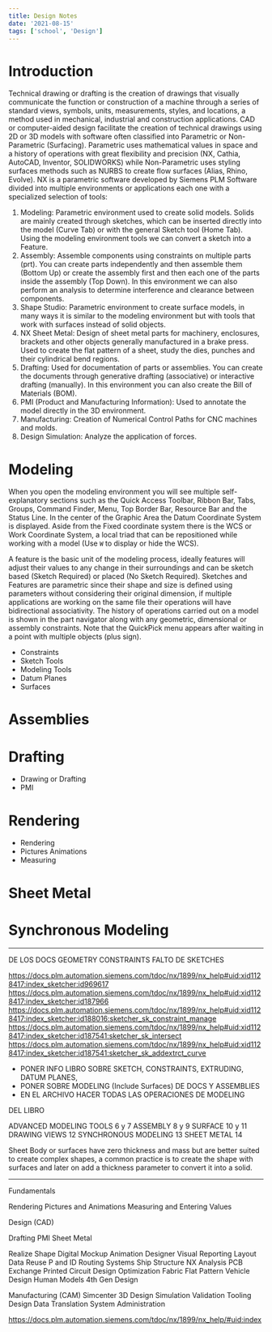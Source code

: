 ```yaml
---
title: Design Notes
date: '2021-08-15'
tags: ['school', 'Design']
---
```


# Introduction #

Technical drawing or drafting is the creation of drawings that visually communicate the function or construction of a machine through a series of standard views, symbols, units, measurements, styles, and locations, a method used in mechanical, industrial and construction applications. CAD or computer-aided design facilitate the creation of technical drawings using 2D or 3D models with software often classified into Parametric or Non-Parametric (Surfacing). Parametric uses mathematical values in space and a history of operations with great flexibility and precision (NX, Cathia, AutoCAD, Inventor, SOLIDWORKS) while Non-Parametric uses styling surfaces methods such as NURBS to create flow surfaces (Alias, Rhino, Evolve). NX is a parametric software developed by Siemens PLM Software divided into multiple environments or applications each one with a specialized selection of tools:

1. Modeling: Parametric environment used to create solid models. Solids are mainly created through sketches, which can be inserted directly into the model (Curve Tab) or with the general Sketch tool (Home Tab). Using the modeling environment tools we can convert a sketch into a Feature.
2. Assembly: Assemble components using constraints on multiple parts (prt). You can create parts independently and then assemble them (Bottom Up) or create the assembly first and then each one of the parts inside the assembly (Top Down). In this environment we can also perform an analysis to determine interference and clearance between components.
3. Shape Studio: Parametric environment to create surface models, in many ways it is similar to the modeling environment but with tools that work with surfaces instead of solid objects.
4. NX Sheet Metal: Design of sheet metal parts for machinery, enclosures, brackets and other objects generally manufactured in a brake press. Used to create the flat pattern of a sheet, study the dies, punches and their cylindrical bend regions.
5. Drafting: Used for documentation of parts or assemblies. You can create the documents through generative drafting (associative) or interactive drafting (manually). In this environment you can also create the Bill of Materials (BOM).
6. PMI (Product and Manufacturing Information): Used to annotate the model directly in the 3D environment.
7. Manufacturing: Creation of Numerical Control Paths for CNC machines and molds.
8. Design Simulation: Analyze the application of forces.

# Modeling #

When you open the modeling environment you will see multiple self-explanatory sections such as the Quick Access Toolbar, Ribbon Bar, Tabs, Groups, Command Finder, Menu, Top Border Bar, Resource Bar and the Status Line. In the center of the Graphic Area the Datum Coordinate System is displayed. Aside from the Fixed coordinate system there is the WCS or Work Coordinate System, a local triad that can be repositioned while working with a model (Use `W` to display or hide the WCS). 

A feature is the basic unit of the modeling process, ideally features will adjust their values to any change in their surroundings and can be sketch based (Sketch Required) or placed (No Sketch Required). Sketches and Features are parametric since their shape and size is defined using parameters without considering their original dimension, if multiple applications are working on the same file their operations will have bidirectional associativity. The history of operations carried out on a model is shown in the part navigator along with any geometric, dimensional or assembly constraints. Note that the QuickPick menu appears after waiting in a point with multiple objects (plus sign).

* Constraints
* Sketch Tools
* Modeling Tools
* Datum Planes
* Surfaces

# Assemblies #

# Drafting #

* Drawing or Drafting
* PMI

# Rendering #

* Rendering
* Pictures Animations
* Measuring

# Sheet Metal #

# Synchronous Modeling #

***

DE LOS DOCS GEOMETRY CONSTRAINTS FALTO DE SKETCHES

https://docs.plm.automation.siemens.com/tdoc/nx/1899/nx_help#uid:xid1128417:index_sketcher:id969617
https://docs.plm.automation.siemens.com/tdoc/nx/1899/nx_help#uid:xid1128417:index_sketcher:id187966
https://docs.plm.automation.siemens.com/tdoc/nx/1899/nx_help#uid:xid1128417:index_sketcher:id188016:sketcher_sk_constraint_manage
https://docs.plm.automation.siemens.com/tdoc/nx/1899/nx_help#uid:xid1128417:index_sketcher:id187541:sketcher_sk_intersect
https://docs.plm.automation.siemens.com/tdoc/nx/1899/nx_help#uid:xid1128417:index_sketcher:id187541:sketcher_sk_addextrct_curve


* PONER INFO LIBRO SOBRE SKETCH, CONSTRAINTS, EXTRUDING, DATUM PLANES, 
* PONER SOBRE MODELING (Include Surfaces) DE DOCS Y ASSEMBLIES
* EN EL ARCHIVO HACER TODAS LAS OPERACIONES DE MODELING

DEL LIBRO

ADVANCED MODELING TOOLS 6 y 7 
ASSEMBLY 8 y 9 
SURFACE 10 y 11
DRAWING VIEWS 12
SYNCHRONOUS MODELING 13
SHEET METAL 14

Sheet Body or surfaces have zero thickness and mass but are better suited to create complex shapes, a common practice is to create the shape with surfaces and later on add a thickness parameter to convert it into a solid. 

***

Fundamentals

Rendering
Pictures and Animations
Measuring and Entering Values

Design (CAD)

Drafting
PMI
Sheet Metal

Realize Shape
Digital Mockup
Animation Designer
Visual Reporting
Layout
Data Reuse
P and ID
Routing Systems
Ship Structure
NX Analysis
PCB Exchange
Printed Circuit Design
Optimization
Fabric Flat Pattern
Vehicle Design
Human Models
4th Gen Design


Manufacturing (CAM)
Simcenter 3D
Design Simulation
Validation
Tooling Design
Data Translation
System Administration








https://docs.plm.automation.siemens.com/tdoc/nx/1899/nx_help/#uid:index